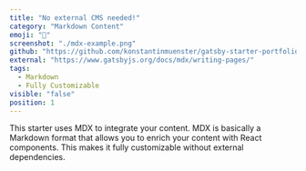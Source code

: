 ```yaml
---
title: "No external CMS needed!"
category: "Markdown Content"
emoji: "📓"
screenshot: "./mdx-example.png"
github: "https://github.com/konstantinmuenster/gatsby-starter-portfolio-minimal"
external: "https://www.gatsbyjs.org/docs/mdx/writing-pages/"
tags:
  - Markdown
  - Fully Customizable
visible: "false"
position: 1
---
```


This starter uses MDX to integrate your content. MDX is basically a Markdown format that allows you to enrich your content with React components. This makes it fully customizable without external dependencies.
